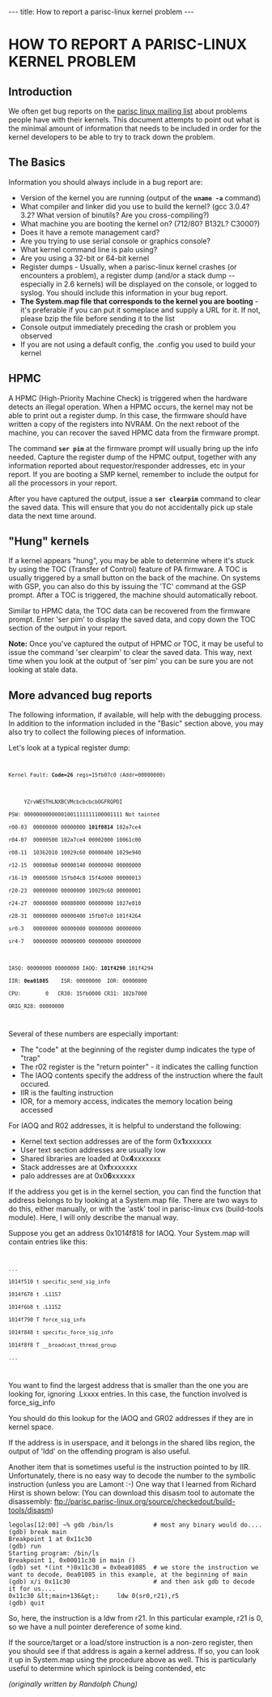 ---
title: How to report a parisc-linux kernel problem
---

= HOW TO REPORT A PARISC-LINUX KERNEL PROBLEM =

== Introduction ==

We often get bug reports on the 
[[Mailing_lists|parisc linux mailing list]] about problems people have with their kernels. This document
attempts to point out what is the minimal amount of information
that needs to be included in order for the kernel developers to
be able to try to track down the problem.

== The Basics ==

Information you should always include in a bug report are:

* Version of the kernel you are running (output of the <code>'''uname -a'''</code> command)
* What compiler and linker did you use to build the kernel? (gcc 3.0.4? 3.2? What version of binutils? Are you cross-compiling?)
* What machine you are booting the kernel on? (712/80? B132L? C3000?)
* Does it have a remote management card?
* Are you trying to use serial console or graphics console?
* What kernel command line is palo using?
* Are you using a 32-bit or 64-bit kernel
* Register dumps - Usually, when a parisc-linux kernel crashes (or encounters a problem), a register dump (and/or a stack dump -- especially in 2.6 kernels) will be displayed on the console, or logged to syslog. You should include this information in your bug report.
* '''The System.map file that corresponds to the kernel you are booting''' - it's preferable if you can put it someplace and supply a URL for it. If not, please bzip the file before sending it to the list
* Console output immediately preceding the crash or problem you observed
* If you are not using a default config, the .config you used to build your kernel

 
== HPMC ==

A HPMC (High-Priority Machine Check) is triggered when the hardware
detects an illegal operation. When a HPMC occurs, the kernel may not
be able to print out a register dump. In this case, the firmware should
have written a copy of the registers into NVRAM. On the next reboot
of the machine, you can recover the saved HPMC data from the firmware
prompt.

The command <code>'''ser pim'''</code> at the firmware prompt will
usually bring up the info needed. Capture the register dump of the HPMC
output, together with any information reported about requestor/responder
addresses, etc in your report. If you are booting a SMP kernel, 
remember to include the output for all the processors in your report.


After you have captured the output, issue a <code>'''ser clearpim'''</code>
command to clear the saved data. This will ensure that you do not
accidentally pick up stale data the next time around.


== "Hung" kernels ==

If a kernel appears "hung", you may be able to determine
where it's stuck by using the TOC (Transfer of Control) feature of PA
firmware. A TOC is usually triggered by a small button on the back of
the machine. On systems with GSP, you can also do this by issuing the
'TC' command at the GSP prompt. After a TOC is triggered, the machine
should automatically reboot.

Similar to HPMC data, the TOC data can be recovered from the firmware
prompt. Enter 'ser pim' to display the saved data, and copy down
the TOC section of the output in your report.


'''Note:''' Once you've captured the output of HPMC or TOC, it may 
be useful to issue the command 'ser clearpim' to clear the saved data.
This way, next time when you look at the output of 'ser pim' you can
be sure you are not looking at stale data.


== More advanced bug reports ==

The following information, if available, will help with the
debugging process. In addition to the information included
in the "Basic" section above, you may also try to collect
the following pieces of information.

Let's look at a typical register dump:

<code>
 Kernel Fault: '''Code=26''' regs=15fb07c0 (Addr=00000000)
 
      YZrvWESTHLNXBCVMcbcbcbcbOGFRQPDI
 PSW: 00000000000001001111111100001111 Not tainted
 r00-03  00000000 00000000 '''101f0814''' 102a7ce4
 r04-07  00000500 102a7ce4 00002000 10061c00
 r08-11  10362010 10029c60 00000400 1029e940
 r12-15  000000a0 00000140 00000040 00000000
 r16-19  00005000 15fb04c8 15f4d000 00000013
 r20-23  00000000 00000000 10029c60 00000001
 r24-27  00000000 00080000 00000000 1027e010
 r28-31  00000000 00000400 15fb07c0 101f4264
 sr0-3   00000000 00000000 00000000 00000000
 sr4-7   00000000 00000000 00000000 00000000
 
 IASQ: 00000000 00000000 IAOQ: '''101f4290''' 101f4294
 IIR: '''0ea01085'''    ISR: 00000000  IOR: 00000000
 CPU:        0   CR30: 15fb0000 CR31: 102b7000
 ORIG_R28: 00000000
</code>


Several of these numbers are especially important:

* The "code" at the beginning of the register dump indicates the type of "trap"
* The r02 register is the "return pointer" - it indicates the calling function
* The IAOQ contents specify the address of the instruction where the fault occured.
* IIR is the faulting instruction
* IOR, for a memory access, indicates the memory location being accessed


For IAOQ and R02 addresses, it is helpful to understand
the following:

* Kernel text section addresses are of the form 0x'''1'''xxxxxxx
* User text section addresses are usually low
* Shared libraries are loaded at 0x'''4'''xxxxxxx
* Stack addresses are at 0x'''f'''xxxxxxx
* palo addresses are at 0x0'''6'''xxxxxx
 
If the address you get is in the kernel section, you can find the
function that address belongs to by looking at a System.map file.
There are two ways to do this, either manually, or with the 'astk' 
tool in parisc-linux cvs (build-tools module). Here, I will 
only describe the manual way.

Suppose you get an address 0x1014f818 for IAOQ. Your System.map
will contain entries like this:
<code>
 ...
 1014f510 t specific_send_sig_info
 1014f678 t .L1157
 1014f6b8 t .L1152
 1014f790 T force_sig_info
 1014f848 t specific_force_sig_info
 1014f8f8 T __broadcast_thread_group
 ...
</code>

You want to find the largest address that is smaller than the one you
are looking for, ignoring .Lxxxx entries. In this case, the
function involved is force_sig_info

You should do this lookup for the IAOQ and GR02 addresses if
they are in kernel space.

If the address is in userspace, and it belongs in the shared libs
region, the output of 'ldd' on the offending program is also useful.

Another item that is sometimes useful is the instruction pointed to
by IIR. Unfortunately, there is no easy way to decode the number
to the symbolic instruction (unless you are Lamont :-) One way
that I learned from Richard Hirst is shown below:
(You can download this disasm tool to automate the disassembly: ftp://parisc.parisc-linux.org/source/checkedout/build-tools/disasm)

<pre>
legolas[12:00] ~% gdb /bin/ls           # most any binary would do....
(gdb) break main
Breakpoint 1 at 0x11c30
(gdb) run
Starting program: /bin/ls
Breakpoint 1, 0x00011c30 in main ()
(gdb) set *(int *)0x11c30 = 0x0ea01085  # we store the instruction we want to decode, 0ea01085 in this example, at the beginning of main
(gdb) x/i 0x11c30                       # and then ask gdb to decode it for us....
0x11c30 &lt;main+136&gt;:     ldw 0(sr0,r21),r5
(gdb) quit
</pre>
 
So, here, the instruction is a ldw from r21. In this particular
example, r21 is 0, so we have a null pointer dereference of some kind.

If the source/target or a load/store instruction is a non-zero register,
then you should see if that address is again a kernel address. If so, you
can look it up in System.map using the procedure above as well. This
is particularly useful to determine which spinlock is being contended, etc

''(originally written by Randolph Chung)''